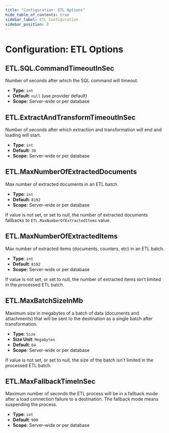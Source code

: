 ```yaml
---
title: "Configuration: ETL Options"
hide_table_of_contents: true
sidebar_label: ETL Configuration
sidebar_position: 8
---
```



# Configuration: ETL Options

## ETL.SQL.CommandTimeoutInSec

Number of seconds after which the SQL command will timeout.

- **Type**: `int`
- **Default**: `null` (use provider default)
- **Scope**: Server-wide or per database



## ETL.ExtractAndTransformTimeoutInSec

Number of seconds after which extraction and transformation will end and loading will start.

- **Type**: `int`
- **Default**: `30`
- **Scope**: Server-wide or per database



## ETL.MaxNumberOfExtractedDocuments

Max number of extracted documents in an ETL batch. 

- **Type**: `int`
- **Default**: `8192`
- **Scope**: Server-wide or per database

If value is not set, or set to null, the number of extracted documents fallbacks to `ETL.MaxNumberOfExtractedItems` value.



## ETL.MaxNumberOfExtractedItems

Max number of extracted items (documents, counters, etc) in an ETL batch.

- **Type**: `int`
- **Default**: `8192`
- **Scope**: Server-wide or per database

If value is not set, or set to null, the number of extracted items isn't limited in the processed ETL batch.



## ETL.MaxBatchSizeInMb

Maximum size in megabytes of a batch of data (documents and attachments) that will be sent to the destination as a single batch after transformation.  

- **Type**: `Size`
- **Size Unit**: `Megabytes`
- **Default**: `64`
- **Scope**: Server-wide or per database

If value is not set, or set to null, the size of the batch isn't limited in the processed ETL batch.



## ETL.MaxFallbackTimeInSec

Maximum number of seconds the ETL process will be in a fallback mode after a load connection failure to a destination. The fallback mode means suspending the process.

- **Type**: `int`
- **Default**: `900`
- **Scope**: Server-wide or per database


